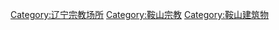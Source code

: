 [[Category:辽宁宗教场所|Category:辽宁宗教场所]]
[[Category:鞍山宗教|Category:鞍山宗教]]
[[Category:鞍山建筑物|Category:鞍山建筑物]]